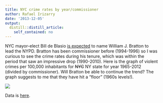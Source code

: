 ```yaml
---
title: NYC crime rates by year/commissioner
author: Rafael Irizarry
date: '2013-12-05'
output:
  distill::distill_article:
    self_contained: no
---
```


NYC mayor-elect Bill de Blasio [is expected](http://www.nytimes.com/2013/12/06/nyregion/de-blasio-to-name-bratton-as-new-york-police-commissioner.html?smid=fb-nytimes&WT.z_sma=NY_DBT_20131205&bicmp=AD&bicmlukp=WT.mc_id&bicmst=%20201385874000000&bicmet=%20201388638800000) to name William J. Bratton to lead the NYPD. Bratton has been commissioner before (1994-1996) so I was curious to see the crime rates during his tenure, which was within the period that saw an impressive drop (1990-2010). Here is the graph of violent crimes per 100,000 inhabitants for <del>NYC</del> NY state for year 1965-2012 (divided by commissioner). Will Bratton be able to continue the trend? The graph suggests to me that they have hit a "floor" (1960s levels!).

![](https://github.com/simplystats/simplystats.github.io/raw/master/wp-content/uploads/2013/12/nycrimes.png)

Data is [here](http://www.disastercenter.com/crime/nycrime.htm).
